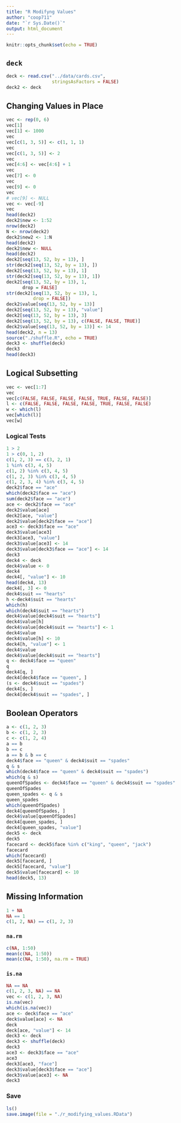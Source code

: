 ```yaml
---
title: "R Modifyng Values"
author: "coop711"
date: "`r Sys.Date()`"
output: html_document
---
```


```r
knitr::opts_chunk$set(echo = TRUE)
```

## `deck`

```r
deck <- read.csv("../data/cards.csv", 
                 stringsAsFactors = FALSE)
deck2 <- deck
```

## Changing Values in Place

```r
vec <- rep(0, 6)
vec[1]
vec[1] <- 1000
vec
vec[c(1, 3, 5)] <- c(1, 1, 1)
vec
vec[c(1, 3, 5)] <- 2
vec
vec[4:6] <- vec[4:6] + 1
vec
vec[7] <- 0
vec
vec[9] <- 0
vec
# vec[9] <- NULL
vec <- vec[-9]
vec
head(deck2)
deck2$new <- 1:52
nrow(deck2)
N <- nrow(deck2)
deck2$new2 <- 1:N
head(deck2)
deck2$new <- NULL
head(deck2)
deck2[seq(13, 52, by = 13), ]
str(deck2[seq(13, 52, by = 13), ])
deck2[seq(13, 52, by = 13), 1]
str(deck2[seq(13, 52, by = 13), 1])
deck2[seq(13, 52, by = 13), 1, 
      drop = FALSE]
str(deck2[seq(13, 52, by = 13), 1, 
          drop = FALSE])
deck2$value[seq(13, 52, by = 13)]
deck2[seq(13, 52, by = 13), "value"]
deck2[seq(13, 52, by = 13), 3]
deck2[seq(13, 52, by = 13), c(FALSE, FALSE, TRUE)]
deck2$value[seq(13, 52, by = 13)] <- 14
head(deck2, n = 13)
source("./shuffle.R", echo = TRUE)
deck3 <- shuffle(deck)
deck3
head(deck3)
```

## Logical Subsetting

```r
vec <- vec[1:7]
vec
vec[c(FALSE, FALSE, FALSE, FALSE, TRUE, FALSE, FALSE)]
l <- c(FALSE, FALSE, FALSE, FALSE, TRUE, FALSE, FALSE)
w <- which(l)
vec[which(l)]
vec[w]
```

### Logical Tests

```r
1 > 2
1 > c(0, 1, 2)
c(1, 2, 3) == c(3, 2, 1)
1 %in% c(3, 4, 5)
c(1, 2) %in% c(3, 4, 5)
c(1, 2, 3) %in% c(3, 4, 5)
c(1, 2, 3, 4) %in% c(3, 4, 5)
deck2$face == "ace"
which(deck2$face == "ace")
sum(deck2$face == "ace")
ace <- deck2$face == "ace"
deck2$value[ace]
deck2[ace, "value"]
deck2$value[deck2$face == "ace"]
ace3 <- deck3$face == "ace"
deck3$value[ace3]
deck3[ace3, "value"]
deck3$value[ace3] <- 14
deck3$value[deck3$face == "ace"] <- 14
deck3
deck4 <- deck
deck4$value <- 0
deck4
deck4[, "value"] <- 10
head(deck4, 13)
deck4[, 3] <- 0
deck4$suit == "hearts"
h <-deck4$suit == "hearts"
which(h)
which(deck4$suit == "hearts")
deck4$value[deck4$suit == "hearts"]
deck4$value[h]
deck4$value[deck4$suit == "hearts"] <- 1
deck4$value
deck4$value[h] <- 10
deck4[h, "value"] <- 1
deck4$value
deck4$value[deck4$suit == "hearts"]
q <- deck4$face == "queen"
q
deck4[q, ]
deck4[deck4$face == "queen", ]
(s <- deck4$suit == "spades")
deck4[s, ]
deck4[deck4$suit == "spades", ]
```

## Boolean Operators

```r
a <- c(1, 2, 3)
b <- c(1, 2, 3)
c <- c(1, 2, 4)
a == b
b == c
a == b & b == c
deck4$face == "queen" & deck4$suit == "spades"
q & s
which(deck4$face == "queen" & deck4$suit == "spades")
which(q & s)
queenOfSpades <- deck4$face == "queen" & deck4$suit == "spades"
queenOfSpades
queen_spades <- q & s
queen_spades
which(queenOfSpades)
deck4[queenOfSpades, ]
deck4$value[queenOfSpades]
deck4[queen_spades, ]
deck4[queen_spades, "value"]
deck5 <- deck
deck5
facecard <- deck5$face %in% c("king", "queen", "jack")
facecard
which(facecard)
deck5[facecard, ]
deck5[facecard, "value"]
deck5$value[facecard] <- 10
head(deck5, 13)
```

## Missing Information

```r
1 + NA
NA == 1
c(1, 2, NA) == c(1, 2, 3)
```

### `na.rm`

```r
c(NA, 1:50)
mean(c(NA, 1:50))
mean(c(NA, 1:50), na.rm = TRUE)
```

### `is.na`

```r
NA == NA
c(1, 2, 3, NA) == NA
vec <- c(1, 2, 3, NA)
is.na(vec)
which(is.na(vec))
ace <- deck$face == "ace"
deck$value[ace] <- NA
deck
deck[ace, "value"] <- 14
deck3 <- deck
deck3 <- shuffle(deck)
deck3
ace3 <- deck3$face == "ace"
ace3
deck3[ace3, "face"]
deck3$value[deck3$face == "ace"]
deck3$value[ace3] <- NA
deck3
```
### Save

```r
ls()
save.image(file = "./r_modifying_values.RData")
```